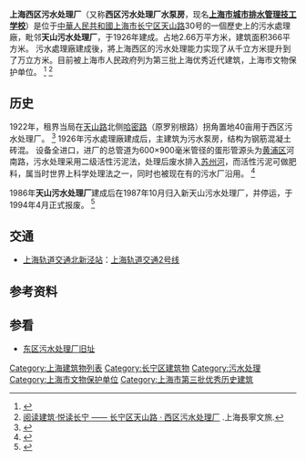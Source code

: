 '''上海西区污水处理厂'''（又称'''西区污水处理厂水泵房'''，现名'''[[上海市城市排水管理技工学校|上海市城市排水管理技工学校]]'''）是位于[[中華人民共和國|中華人民共和國]][[上海市|上海市]][[长宁区|长宁区]][[天山路|天山路]]30号的一個歷史上的污水處理廠，毗邻'''天山污水处理厂'''，于1926年建成。占地2.66万平方米，建筑面积366平方米。
污水處理廠建成後，將上海西区的污水处理能力实现了从千立方米提升到了万立方米。目前被上海市人民政府列为第三批上海优秀近代建筑，上海市文物保护单位。
<ref>{{cite web|url=https://mall.cnki.net/Reference/ref_readerItem.aspx?bid=&recid=R2013092630004991|title=西区污水处理厂泵房-上海大辞典·中册|website=mall.cnki.net|accessdate=2020-09-16|archive-date=2020-11-12|archive-url=https://web.archive.org/web/20201112030247/https://mall.cnki.net/Reference/ref_readerItem.aspx?bid=|dead-url=no}}</ref>
<ref>[https://mp.weixin.qq.com/s?__biz=MzIyMzY5MTQyOQ==&mid=100010576&idx=1&sn=0fc646fb67d2206b2bde0e08ab5f47de 阅读建筑·悦读长宁 —— 长宁区天山路 · 西区污水处理厂] {{Wayback|url=https://mp.weixin.qq.com/s?__biz=MzIyMzY5MTQyOQ==&mid=100010576&idx=1&sn=0fc646fb67d2206b2bde0e08ab5f47de |date=20200916235127 }}.上海長寧文旅.</ref>

==历史==
1922年，租界当局在[[天山路|天山路]]北侧[[哈密路|哈密路]]（原罗别根路）拐角置地40亩用于西区污水处理厂。
<ref>{{cite web|url=http://www.sohu.com/a/295244557_391447|title=“凯旋路铁路车站”的老照片你见过吗？长宁早期的市政设施原来是这样的……_上海|website=www.sohu.com|accessdate=2020-09-16|archive-date=2020-09-16|archive-url=https://web.archive.org/web/20200916195905/https://www.sohu.com/a/295244557_391447|dead-url=no}}</ref>
1926年污水處理廠建成后，主建筑为污水泵房，结构为钢筋混凝土砖混。
设备全进口，进厂的总管道为600×900毫米管径的蛋形管源头为[[黄浦区|黄浦区]]河南路，污水处理采用二级活性污泥法，处理后废水排入[[苏州河|苏州河]]，而活性污泥可做肥料，属当时世界上科学处理法之一，同时也被现在有的污水厂沿用。
<ref>{{cite web|url=http://www.shtong.gov.cn/dfz_web/DFZ/Info?idnode=68368&tableName=userobject1a&id=65895|title=上海地方志办公室|website=www.shtong.gov.cn|accessdate=2020-09-16|archive-date=2020-10-31|archive-url=https://web.archive.org/web/20201031214604/http://www.shtong.gov.cn/dfz_web/DFZ/Info?idnode=68368&tableName=userobject1a&id=65895|dead-url=no}}</ref>

1986年'''天山污水处理厂'''建成后在1987年10月归入新天山污水处理厂，并停运，于1994年4月正式报废。
<ref>{{cite web|url=http://static.zhoudaosh.com/files/cnews/2019/20190507/2C6D07261DD8F7B4FBA97A8A291DE530ADE49B3436DA1F0392CE72599B45B864/1.html|title=喜大普奔！天山污水处理厂正式停运，后续规划已定→ - 周到|website=static.zhoudaosh.com|accessdate=2020-09-16|archive-date=2020-10-29|archive-url=https://web.archive.org/web/20201029013114/http://static.zhoudaosh.com/files/cnews/2019/20190507/2C6D07261DD8F7B4FBA97A8A291DE530ADE49B3436DA1F0392CE72599B45B864/1.html|dead-url=no}}</ref>

==交通==
* [[上海轨道交通|上海轨道交通]][[北新泾站|北新泾站]]：[[上海轨道交通2号线|上海轨道交通2号线]]

==参考资料==
{{reflist}}

==参看==
*[[东区污水处理厂旧址|东区污水处理厂旧址]]

[[Category:上海建筑物列表|Category:上海建筑物列表]]
[[Category:长宁区建筑物|Category:长宁区建筑物]]
[[Category:污水处理|Category:污水处理]]
[[Category:上海市文物保护单位|Category:上海市文物保护单位]]
[[Category:上海市第三批优秀历史建筑|Category:上海市第三批优秀历史建筑]]